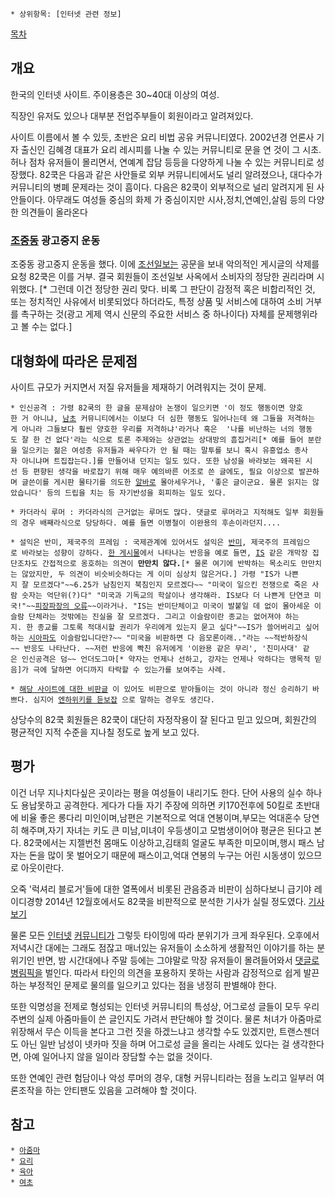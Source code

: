  * 상위항목: [인터넷 관련 정보]

[[목차]]

== 개요 == 
한국의 인터넷 사이트. 주이용층은 30~40대 이상의 여성.

직장인 유저도 있으나 대부분 전업주부들이 회원이라고 알려져있다.

사이트 이름에서 볼 수 있듯, 초반은 요리 비법 공유 커뮤니티였다. 2002년경 언론사 기자 출신인 김혜경 대표가 요리 레시피를 나눌 수 있는 커뮤니티로 문을 연 것이 그 시초. 허나 점차 유저들이 몰리면서, 연예계 잡담 등등을 다양하게 나눌 수 있는 커뮤니티로 성장했다. 82쿡은 다음과 같은 사안들로 외부 커뮤니티에서도 널리 알려졌으나, 대다수가 커뮤니티의 병폐 문제라는 것이 흠이다. 다음은 82쿡이 외부적으로 널리 알려지게 된 사안들이다. 
아무래도 여성들 중심의 화제 가 중심이지만 시사,정치,연예인,살림 등의 다양한 의견들이 올라온다 

=== [[조중동]] 광고중지 운동 ===
조중동 광고중지 운동을 했다. 이에 [[조선일보]]는 공문을 보내 악의적인 게시글의 삭제를 요청 82쿡은 이를 거부. 결국 회원들이 조선일보 사옥에서 소비자의 정당한 권리라며 시위했다. [* 그런데 이건 정당한 권리 맞다. 비록 그 판단이 감정적 혹은 비합리적인 것, 또는 정치적인 사유에서 비롯되었다 하더라도, 특정 상품 및 서비스에 대하여 소비 거부를 촉구하는 것(광고 게제 역시 신문의 주요한 서비스 중 하나이다) 자체를 문제행위라고 볼 수는 없다.]

== 대형화에 따라온 문제점 == 
사이트 규모가 커지면서 저질 유저들을 제재하기 어려워지는 것이 문제. 

 * 인신공격 : 가령 82쿡의 한 글을 문제삼아 논쟁이 일으키면 '이 정도 행동이면 양호한 거 아니냐, [[남초]] 커뮤니티에서는 이보다 더 심한 행동도 일어나는데 왜 그들을 저격하는게 아니라 그들보다 훨씬 양호한 우리를 저격하냐'라거나 혹은  '나를 비난하는 너의 행동도 잘 한 건 없다'라는 식으로 토론 주제와는 상관없는 상대방의 흠집거리[* 예를 들어 분란을 일으키는 젊은 여성층 유저들과 싸우다가 안 될 때는 말투를 보니 혹시 유흥업소 종사자 아니냐며 트집잡는다.]를 만들어내 던지는 일도 있다. 또한 남성을 바라보는 왜곡된 시선 등 편향된 생각을 바로잡기 위해 매우 예의바른 어조로 쓴 글에도, 필요 이상으로 발끈하며 글쓴이를 게시판 물타기를 의도한 [[알바]]로 몰아세우거나, '좋은 글이군요. 물론 읽지는 않았습니다' 등의 드립을 치는 등 자기반성을 회피하는 일도 있다.

 * 카더라식 루머 : 카더라식의 근거없는 루머도 많다. 댓글로 루머라고 지적해도 일부 회원들의 경우 배째라식으로 당당하다. 예를 들면 이병철이 이완용의 후손이라던지.... 

 * 설익은 반미, 제국주의 프레임 : 국제관계에 있어서도 설익은 [[반미]], 제국주의 프레임으로 바라보는 성향이 강하다. [http://www.82cook.com/entiz/read.php?bn=15&num=1952772&page=15&searchType=&search1=&keys=%2A 한 게시물]에서 나타나는 반응을 예로 들면, [[이라크 레반트 이슬람국가|IS]] 같은 개막장 집단조차도 간접적으로 옹호하는 의견이 '''만만치 않다.'''[* 물론 여기에 반박하는 목소리도 만만치는 않았지만, 두 의견이 비슷비슷하다는 게 이미 심상치 않은거다.] 가령 "IS가 나쁜지 잘 모르겠다"~~6.25가 남침인지 북침인지 모르겠다~~ "미국이 일으킨 전쟁으로 죽은 사람 숫자는 억단위(?)다" "미국과 기독교의 학살이나 생각해라. IS보다 더 나쁜게 단연코 미국!"~~[[피장파장의 오류]]~~이라거나. "IS는 반미단체이고 미국이 발붙일 데 없이 몰아세운 이슬람 단체라는 것밖에는 진실을 잘 모르겠다. 그리고 이슬람이란 종교는 없어져야 하는지. 한 종교를 그토록 적대시할 권리가 우리에게 있는지 묻고 싶다"~~IS가 쓸어버리고 싶어하는 [[시아파]]도 이슬람입니다만?~~ "미국을 비판하면 다 음모론이래.."라는 ~~적반하장식~~ 반응도 나타난다. ~~저런 반응에 빡친 유저에게 '이완용 같은 무리', '친미사대' 같은 인신공격은 덤~~ 언더도그마[* 약자는 언제나 선하고, 강자는 언제나 악하다는 맹목적 믿음]가 극에 달하면 어디까지 타락할 수 있는가를 보여주는 사례.

 * [http://www.82cook.com/entiz/read.php?bn=15&num=1900514 해당 사이트에 대한 비판글] 이 있어도 비판으로 받아들이는 것이 아니라 정신 승리하기 바쁘다. 심지어 [http://www.82cook.com/entiz/read.php?num=1311551 엔하위키를 듣보잡] 으로 말하는 경우도 생긴다. 

상당수의 82쿡 회원들은 82쿡이 대단히 자정작용이 잘 된다고 믿고 있으며, 회원간의 평균적인 지적 수준을 지나칠 정도로 높게 보고 있다.
== 평가 ==
이건 너무 지나치다싶은 곳이라는 평을 여성들이 내리기도 한다. 단어 사용의 실수 하나도 용납못하고 공격한다. 게다가 다들 자기 주장에 의하면 키170전후에 50킬로 초반대에 비율 좋은 롱다리 미인이며,남편은 기본적으로 억대 연봉이며,부모는 억대혼수 당연히 해주며,자기 자녀는 키도 큰 미남,미녀이 우등생이고 모범생이어야 평균은 된다고 본다. 82쿡에서는 지젤번천 몸매도 이상하고,김태희 얼굴도 부족한 미모이며,행시 패스 남자는 돈을 많이 못 벌어오기 때문에 패스이고,억대 연봉의 누구는 어린 시동생이 있으므로 아웃이란다.

오죽 '럭셔리 블로거'들에 대한 열폭에서 비롯된 관음증과 비판이 심하다보니 급기야 레이디경향 2014년 12월호에서도 82쿡을 비판적으로 분석한 기사가 실릴 정도였다. [http://media.daum.net/life/living/tips/newsview?newsId=20141231151220246 기사 보기]

물론 모든 [[인터넷]] [[커뮤니티]]가 그렇듯 타이밍에 따라 분위기가 크게 좌우된다. 오후에서 저녁시간 대에는 그래도 점잖고 매너있는 유저들이 소소하게 생활적인 이야기를 하는 분위기인 반면, 밤 시간대에나 주말 등에는 그야말로 막장 유저들이 몰려들어와서 [[댓글]]로 [[병림픽]]을 벌인다. 따라서 타인의 의견을 포용하지 못하는 사람과 감정적으로 쉽게 발끈하는 부정적인 문제로 물의를 일으키고 있다는 점을 냉정히 판별해야 한다.

또한 익명성을 전제로 형성되는 인터넷 커뮤니티의 특성상, 어그로성 글들이 모두 우리 주변의 실제 아줌마들이 쓴 글인지도 가려서 판단해야 할 것이다. 물론 처녀가 아줌마로 위장해서 무슨 이득을 본다고 그런 짓을 하겠느냐고 생각할 수도 있겠지만, 트랜스젠더도 아닌 일반 남성이 넷카마 짓을 하며 어그로성 글을 올리는 사례도 있다는 걸 생각한다면, 아예 일어나지 않을 일이라 장담할 수는 없을 것이다.

또한 연예인 관련 험담이나 악성 루머의 경우, 대형 커뮤니티라는 점을 노리고 일부러 여론조작을 하는 안티팬도 있음을 고려해야 할 것이다.


== 참고 ==
 * [[아줌마]]
 * [[요리]]
 * [[육아]]
 * [[여초]]
